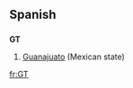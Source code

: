 {{see|Gt}}
==Spanish==

==={{abbreviation}}===
'''GT'''

# [[Guanajuato]] (Mexican state)

[[fr:GT]]